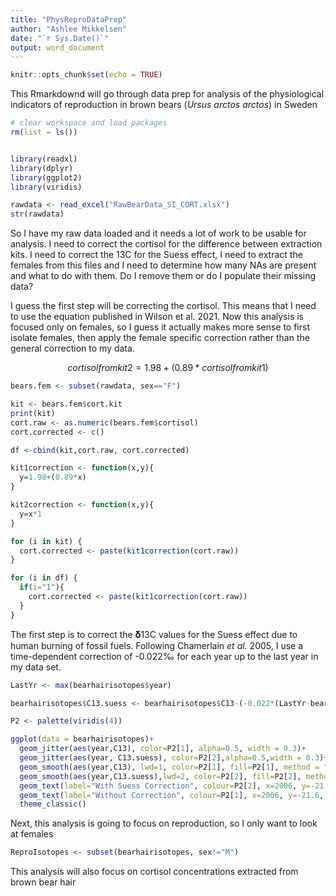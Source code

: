 ```yaml
---
title: "PhysReproDataPrep"
author: "Ashlee Mikkelsen"
date: "`r Sys.Date()`"
output: word_document
---
```


```r
knitr::opts_chunk$set(echo = TRUE)
```

This Rmarkdownd will go through data prep for analysis of the physiological indicators of reproduction in brown bears (*Ursus arctos arctos*) in Sweden

```r
# clear workspace and load packages
rm(list = ls())


library(readxl)
library(dplyr)
library(ggplot2)
library(viridis)

```

```r

rawdata <- read_excel("RawBearData_SI_CORT.xlsx")
str(rawdata)


```

So I have my raw data loaded and it needs a lot of work to be usable for analysis. I need to correct the cortisol for the difference between extraction kits. I need to correct the 13C for the Suess effect, I need to extract the females from this files and I need to determine how many NAs are present and what to do with them. Do I remove them or do I populate their missing data?

I guess the first step will be correcting the cortisol. This means that I need to use the equation published in Wilson et al. 2021. Now this analysis is focused only on females, so I guess it actually makes more sense to first isolate females, then apply the female specific correction rather than the general correction to my data.

$$
cortisol from kit 2 = 1.98 + (0.89 * cortisol from kit 1)
$$

```r

bears.fem <- subset(rawdata, sex=="F")

kit <- bears.fem$cort.kit
print(kit)
cort.raw <- as.numeric(bears.fem$cortisol)
cort.corrected <- c()

df <-cbind(kit,cort.raw, cort.corrected)

kit1correction <- function(x,y){
  y=1.98+(0.89*x)
}

kit2correction <- function(x,y){
  y=x*1
}

for (i in kit) {
  cort.corrected <- paste(kit1correction(cort.raw))
}

for (i in df) {
  if(i="1"){
    cort.corrected <- paste(kit1correction(cort.raw))
  }
}

```

The first step is to correct the 𝛅13C values for the Suess effect due to human burning of fossil fuels. Following Chamerlain *et al.* 2005, I use a time-dependent correction of -0.022‰ for each year up to the last year in my data set.

```r

LastYr <- max(bearhairisotopes$year)

bearhairisotopes$C13.suess <- bearhairisotopes$C13-(-0.022*(LastYr-bearhairisotopes$year))

P2 <- palette(viridis(4))

ggplot(data = bearhairisotopes)+
  geom_jitter(aes(year,C13), color=P2[1], alpha=0.5, width = 0.3)+
  geom_jitter(aes(year, C13.suess), color=P2[2],alpha=0.5,width = 0.3)+
  geom_smooth(aes(year,C13), lwd=1, color=P2[1], fill=P2[1], method = "lm", alpha=0.2)+
  geom_smooth(aes(year,C13.suess),lwd=2, color=P2[2], fill=P2[2], method = "lm", alpha=0.25)+
  geom_text(label="With Suess Correction", colour=P2[2], x=2006, y=-21.5, size=6.5)+
  geom_text(label="Without Correction", colour=P2[1], x=2006, y=-21.6, size=6)+
  theme_classic()


```

Next, this analysis is going to focus on reproduction, so I only want to look at females

```r

ReproIsotopes <- subset(bearhairisotopes, sex!="M")


```

This analysis will also focus on cortisol concentrations extracted from brown bear hair

```r



```
